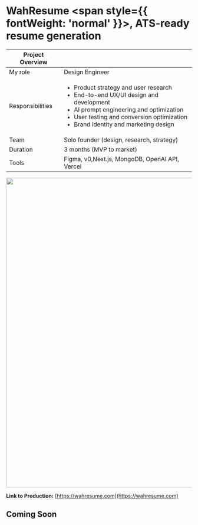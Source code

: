 # WahResume <span style={{ fontWeight: 'normal' }}>, ATS-ready resume generation</span>

| Project Overview |  |
|------------------|------------------|
| My role          | Design Engineer |
| Responsibilities | <ul><li>Product strategy and user research</li><li>End-to-end UX/UI design and development</li><li>AI prompt engineering and optimization</li><li>User testing and conversion optimization</li><li>Brand identity and marketing design</li></ul> |
| Team            | Solo founder (design, research, strategy) |
| Duration        | 3 months (MVP to market) |
| Tools           | Figma, v0,Next.js, MongoDB, OpenAI API, Vercel |


<Bleed full>
    <img src="https://1drv.ms/i/c/01656bb0c87c6ba8/IQS1P9MQE_1cRJwpofsUiwQBAUfvJP-EgeebbgmgFRrSHp4?width=1200&height=840" width="1200" height="840" style={{ width: '100%', height: 'auto', display: 'block' }} />
</Bleed>

**Link to Production:** [https://wahresume.com](https://wahresume.com)

## Coming Soon